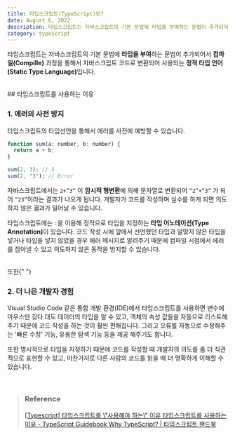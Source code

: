```yaml
---
title: 타입스크립트(TypeScript)란?
date: August 6, 2022
description: 타입스크립트는 자바스크립트의 기본 문법에 타입을 부여하는 문법이 추가되어서 컴파일(Compille) 과정을 통해서 자바스크립트 코드로 변환되어 사용되는 정적 타입 언어(Static Type Language)입니다.
category: typescript
---
```


타입스크립트는 자바스크립트의 기본 문법에 **타입을 부여**하는 문법이 추가되어서 **컴파일(Compille)** 과정을 통해서 자바스크립트 코드로 변환되어 사용되는 <strong>정적 타입 언어(Static Type Language)</strong>입니다.

<br />
## 타입스크립트를 사용하는 이유

### 1. 에러의 사전 방지

타입스크립트의 타입선언을 통해서 에러를 사전에 예방할 수 있습니다.

```jsx
function sum(a: number, b: number) {
  return a + b;
}

sum(2, 3); // 5
sum(2, "3"); // Error
```

자바스크립트에서는 `2+”3”` 이 **암시적 형변환**에 의해 문자열로 변환되어 `“2”+”3”` 가 되어 `“23”`이라는 결과가 나오게 됩니다. 개발자가 코드를 작성하며 실수를 하게 되면 의도하지 않은 결과가 일어날 수 있습니다.

타입스크립트에는 `:`을 이용해 정적으로 타입을 지정하는 <strong>타입 어노테이션(Type Annotation)</strong>이 있습니다. 코드 작성 시에 앞에서 선언했던 타입과 알맞지 않은 타입을 넣거나 타입을 넣지 않았을 경우 에러 메시지로 알려주기 때문에 컴파일 시점에서 에러를 잡아낼 수 있고 의도하지 않은 동작을 방지할 수 있습니다.

<br />
또한{" "}

### 2. 더 나은 개발자 경험

Visual Studio Code 같은 통합 개발 환경(IDE)에서 타입스크립트를 사용하면 변수에 마우스만 갖다 대도 데이터의 타입을 알 수 있고, 객체의 속성 값들을 자동으로 리스트해주기 때문에 코드 작성을 하는 것이 훨씬 편해집니다. 그리고 오류를 자동으로 수정해주는 '빠른 수정' 기능, 유용한 탐색 기능 등을 제공 해주기도 합니다.

또한 명시적으로 타입을 지정하기 때문에 코드를 작성할 때 개발자의 의도를 좀 더 직관적으로 표현할 수 있고, 마찬가지로 다른 사람의 코드를 읽을 때 더 명확하게 이해할 수 있습니다.

<br />

> ### **Reference**
>
> <a href="https://imagineu.tistory.com/6" target="_blank">
>   [Typescript] 타입스크립트를 \"사용해야 하는\" 이유
> </a>
> <a
>   href="https://yamoo9.gitbook.io/typescript/introduction/typescript"
>   target="_blank"
> >
>   타입스크립트를 사용하는 이유 - TypeScript Guidebook
> </a>
> <a
>   href="https://joshua1988.github.io/ts/why-ts.html#%ED%83%80%EC%9E%85%EC%8A%A4%ED%81%AC%EB%A6%BD%ED%8A%B8%EB%9E%80"
>   target="_blank"
> >
>   Why TypeScript? | 타입스크립트 핸드북
> </a>
